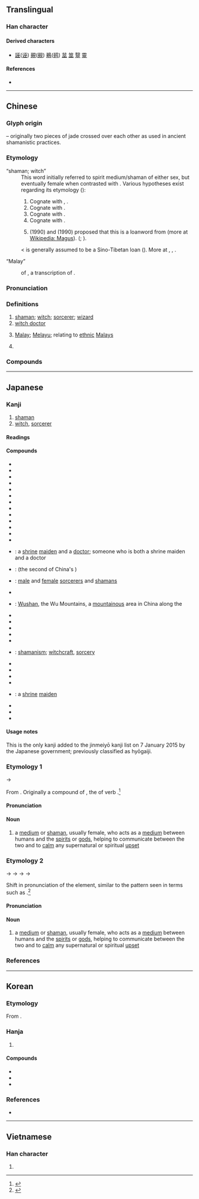 {{character info}}
==Translingual==

===Han character===
{{Han char|rn=48|rad=工|as=04|sn=7|four=10108|canj=MOO|ids=⿻工从}}

====Derived characters====
* [[誣]]([[诬]]) [[覡]]([[觋]]) [[鵐]]([[鹀]]) [[莁]] [[筮]] [[毉]] [[靈]]

====References====
* {{Han ref|kx=0325.190|dkj=08728|dj=0629.070|hdz=10412.080|uh=5DEB|ud=24043|bh=A7C5|bd=42949}}

----

==Chinese==
{{zh-forms}}

===Glyph origin===
{{Han etym}}
{{liushu|p}} – originally two pieces of jade crossed over each other as used in ancient shamanistic practices.

===Etymology===
; “shaman; witch”
: This word initially referred to spirit medium/shaman of either sex, but eventually female when contrasted with {{och-l|覡|male shaman}}. Various hypotheses exist regarding its etymology ({{zh-ref|Schuessler, 2007}}):
:# Cognate with {{cog|bo|འབའ་པོ||magician, sorcerer}}, {{m|bo|འབའ་མོ||sorceress}}.
:# Cognate with {{och-l|誣|to deceive}}.
:# Cognate with {{och-l|舞|to dance}}.
:# Cognate with {{och-l|母|female}}.
:# {{w|Victor Mair}} (1990) and {{w|Jao Tsung-I}} (1990) proposed that this is a loanword from {{cog|peo|𐎶𐎦𐎢𐏁|tr=maguš}} (more at [[:w:Magi#Possible_loan_into_Chinese|Wikipedia: Magus]]). ({{zh-ref|Mair, 1990}}; {{zh-ref|Mair, 2012}}).

: {{cog|th|หมอ||doctor}} < {{cog|tai-pro|*ʰmo:ᴬ||shaman}} is generally assumed to be a Sino-Tibetan loan ({{zh-ref|Pittayaporn, 2014}}). More at {{w|Wu (shaman)}}, {{w|Magi#In Chinese sources}}, {{m|en|magus}}.

; “Malay”
: {{clipping|zh}} of {{zh-l|巫來由}}, a transcription of {{bor|zh|ms|Melayu}}.

===Pronunciation===
{{zh-pron
|m=wū,wú,2nb=Taiwan,2nc=literary variant
|c=mou4
|h=pfs=mù;gd=mu2
|md=ŭ
|mn=bû
|mn-t=bhu5
|w=3vu
|mc=y
|oc=y
|cat=n,pn
}}

===Definitions===
{{zh-hanzi}}

# [[shaman]]; [[witch]]; [[sorcerer]]; [[wizard]]
# [[witch doctor]]
# {{lb|zh|chiefly|Malaysia|Singapore}} [[Malay]]; [[Melayu]]; relating to [[ethnic]] [[Malay]]s
# {{surname|zh}}

===Compounds===
{{zh-der|巫術:shamanism; witchcraft; sorcery|巫師:sorcerer|巫醫:witch doctor|巫山:[[Wushan]]|巫婆:witch, [[sorceress]]|巫子|巫毒教:[[voodoo]]|小巫見大巫|大巫嫗|女巫|巫咸|巫山之夢|巫山之會|巫山洛浦|巫山雲雨|巫峰|巫峽|巫祝|巫蠱|巫蠱之獄|巫覡|祝巫|神巫|雲雨巫山|巫人|巫語|巫族|巫裔|巫神|巫教|巫溪}}

----

==Japanese==

===Kanji===
{{ja-kanji|grade=8|rs=工04}}

# [[shaman]]
# [[witch]], [[sorcerer]]

====Readings====
{{ja-readings
|goon=む
|kanon=ぶ
|kanyoon=ふ
|kun=みこ-, かんなぎ-
}}

====Compounds====
{{der-top|Compounds}}
* {{ja-r|県%巫|あがた%みこ}}
* {{ja-r|巫子|いちこ}}
* {{ja-r|大%御%巫|おお%み%かむこ}}
* {{ja-r|男%巫|おとこ%みこ}}
* {{ja-r|乙女%巫|おとめ%みこ}}
* {{ja-r|女%巫|おんな%みこ}}
* {{ja-r|巫覡|きね}}
* {{ja-r|里%巫|さと%みこ}}
* {{ja-r|巫鳥|しとど}}
* {{ja-r|女巫|じょふ}}
* {{ja-r|巫%女|すずし%め}}
* {{ja-r|巫女|のろ}}
* {{ja-r|肘%巫|ひじ%かんなぎ}}
* {{ja-r|巫医|ふい}}: a [[shrine]] [[maiden]] and a [[doctor]]; someone who is both a shrine maiden and a doctor
* {{ja-r|巫峡|ふきょう}}: {{w|Wu Gorge}} (the second of China's {{w|Three Gorges}})
* {{ja-r|巫覡|ふげき}}: [[male]] and [[female]] [[sorcerer]]s and [[shaman]]s
* {{ja-r|巫蠱|ふこ}}
* {{ja-r|巫山|^ふざん}}: [[Wushan]], the Wu Mountains, a [[mountainous]] area in China along the {{w|Wu Gorge}}
* {{ja-r|巫山雲雨|^ふざんうんう}}
* {{ja-r|巫山之夢|^ふざんのゆめ}}
* {{ja-r|巫史|ふし}}
* {{ja-r|巫呪|ふじゅ}}
* {{ja-r|巫祝|ふしゅく}}
* {{ja-r|巫術|ふじゅつ}}: [[shamanism]]; [[witchcraft]], [[sorcery]]
* {{ja-r|巫女|ふじょ}}
* {{ja-r|御%巫|み%かんこ}}
* {{ja-r|御%巫|み%かんなぎ}}
* {{ja-r|御%巫|み%こうのこ}}
* {{ja-r|巫女|みこ}}: a [[shrine]] [[maiden]]
* {{ja-r|野巫|やぶ}}
* {{ja-r|湯%巫|ゆ%みこ}}
* {{ja-r|霊巫|れいふ}} 
{{der-bottom}}

====Usage notes====
This is the only kanji added to the jinmeiyō kanji list on 7 January 2015 by the Japanese government; previously classified as hyōgaiji.

===Etymology 1===
{{ja-kanjitab|yomi=k|かんなぎ|alt=覡}}

{{IPAchar|/kamunaɡi/}} → {{IPAchar|/kaɴnaɡi/}}

From {{inh|ja|ojp|sort=かんなぎ|-}}. Originally a compound of {{compound|ja|sort=かんなぎ|神|tr1=kamu|t1=god, spirit|和ぎ|tr2=nagi|t2=calming, calming down}}, the {{m|ja|連用形||tr=ren'yōkei|continuative or stem form}} of verb {{m|ja|和ぐ|tr=nagu||to become calm, to become quiet}}.<ref name="KDJ">{{R:Kokugo Dai Jiten}}</ref>

====Pronunciation====
{{ja-pron|yomi=k|かんなぎ}}

====Noun====
{{ja-noun|かんなぎ}}

# {{lb|ja|sort=かんなぎ|archaic}} a [[medium]] or [[shaman]], usually female, who acts as a [[medium]] between humans and the [[spirit]]s or [[god]]s, helping to communicate between the two and to [[calm]] any supernatural or spiritual [[upset]]
#: {{synonyms|ja|巫女|tr1=miko|神子|tr2=kanko}}

===Etymology 2===
{{ja-kanjitab|yomi=k|こうなぎ|alt=覡}}

{{IPAchar|/kamunaɡi/}} → {{IPAchar|/kaũnaɡi/}} → {{IPAchar|/kaunaɡi/}} → {{IPAchar|/kɔːnaɡi/}} → {{IPAchar|/koːnaɡi/}}

Shift in pronunciation of the {{m|ja|神|tr=kamu}} element, similar to the pattern seen in terms such as {{m|ja|神戸||Kōbe}}.<ref name="KDJ">{{R:Kokugo Dai Jiten}}</ref>

====Pronunciation====
{{ja-pron|yomi=k|こうなぎ}}

====Noun====
{{ja-noun|こうなぎ|hhira=かうなぎ}}

# {{lb|ja|sort=こうなぎ|archaic|possibly|_|obsolete}} a [[medium]] or [[shaman]], usually female, who acts as a [[medium]] between humans and the [[spirit]]s or [[god]]s, helping to communicate between the two and to [[calm]] any supernatural or spiritual [[upset]]

===References===
<references/>

----

==Korean==

===Etymology===
From {{der|ko|ltc|-}} {{ltc-l|巫|id=1}}. {{hanja-hunmong|무|mwu|人類#중03B}}

===Hanja===
{{ko-hanja-search}}
{{ko-hanja|무당|무}}

# {{hanja form of|무|[[shaman]]; something related to [[shamanism]]}}

====Compounds====
{{der-top3|Compounds}}
* {{ko-l|무녀|巫女}}
* {{ko-l|무당|巫堂}}
* {{ko-l|무속|巫俗}}
{{der-bottom}}

===References===
* {{R:hanjadoc|2951}}

----

==Vietnamese==

===Han character===
{{vi-readings|rs=工04
|hanviet=vu
}}

# {{rfdef|vi|sort=工04}}